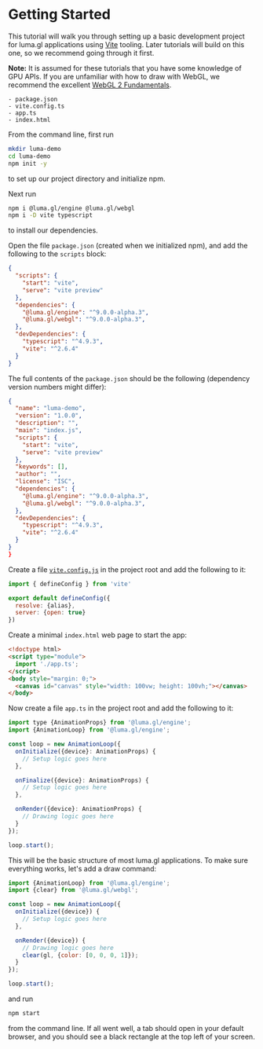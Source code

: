 # Getting Started

This tutorial will walk you through setting up a basic development project for luma.gl applications using [Vite](https://vitejs.dev/) tooling. Later tutorials will build on this one, so we recommend going through it first.

**Note:** It is assumed for these tutorials that you have some knowledge of GPU APIs. If you are unfamiliar with how to draw with WebGL, we recommend the excellent [WebGL 2 Fundamentals](https://webgl2fundamentals.org/).

```
- package.json
- vite.config.ts
- app.ts
- index.html
```

From the command line, first run

```bash
mkdir luma-demo
cd luma-demo
npm init -y
```

to set up our project directory and initialize npm.

Next run

```bash
npm i @luma.gl/engine @luma.gl/webgl
npm i -D vite typescript
```

to install our dependencies.

Open the file `package.json` (created when we initialized npm), and add the following to the `scripts` block:

```json
{
  "scripts": {
    "start": "vite",
    "serve": "vite preview"
  },
  "dependencies": {
    "@luma.gl/engine": "^9.0.0-alpha.3",
    "@luma.gl/webgl": "^9.0.0-alpha.3",
  },
  "devDependencies": {
    "typescript": "^4.9.3",
    "vite": "^2.6.4"
  }
}
```

The full contents of the `package.json` should be the following (dependency version numbers might differ):

```json
{
  "name": "luma-demo",
  "version": "1.0.0",
  "description": "",
  "main": "index.js",
  "scripts": {
    "start": "vite",
    "serve": "vite preview"
  },
  "keywords": [],
  "author": "",
  "license": "ISC",
  "dependencies": {
    "@luma.gl/engine": "^9.0.0-alpha.3",
    "@luma.gl/webgl": "^9.0.0-alpha.3",
  },
  "devDependencies": {
    "typescript": "^4.9.3",
    "vite": "^2.6.4"
  }
}
}
```

Create a file [`vite.config.js`](https://vitejs.dev/config/) in the project root and add the following to it:

```js
import { defineConfig } from 'vite'

export default defineConfig({
  resolve: {alias},
  server: {open: true}
})
```

Create a minimal `index.html` web page to start the app:

```html
<!doctype html>
<script type="module">
  import './app.ts';
</script>
<body style="margin: 0;">
  <canvas id="canvas" style="width: 100vw; height: 100vh;"></canvas>
</body>
```


Now create a file `app.ts` in the project root and add the following to it:

```js
import type {AnimationProps} from '@luma.gl/engine';
import {AnimationLoop} from '@luma.gl/engine';

const loop = new AnimationLoop({
  onInitialize({device}: AnimationProps) {
    // Setup logic goes here
  },

  onFinalize({device}: AnimationProps) {
    // Setup logic goes here
  },

  onRender({device}: AnimationProps) {
    // Drawing logic goes here
  }
});

loop.start();
```

This will be the basic structure of most luma.gl applications. To make sure everything works, let's add a draw command:

```js
import {AnimationLoop} from '@luma.gl/engine';
import {clear} from '@luma.gl/webgl';

const loop = new AnimationLoop({
  onInitialize({device}) {
    // Setup logic goes here
  },

  onRender({device}) {
    // Drawing logic goes here
    clear(gl, {color: [0, 0, 0, 1]});
  }
});

loop.start();
```

and run

```bash
npm start
```

from the command line. If all went well, a tab should open in your default browser, and you should see a black rectangle at the top left of your screen.

